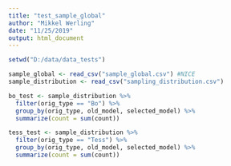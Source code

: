 ```yaml
---
title: "test_sample_global"
author: "Mikkel Werling"
date: "11/25/2019"
output: html_document
---
```


```r
setwd("D:/data/data_tests")

sample_global <- read_csv("sample_global.csv") #NICE
sample_distribution <- read_csv("sampling_distribution.csv")

```

```r
bo_test <- sample_distribution %>%
  filter(orig_type == "Bo") %>%
  group_by(orig_type, old_model, selected_model) %>%
  summarize(count = sum(count))

tess_test <- sample_distribution %>%
  filter(orig_type == "Tess") %>%
  group_by(orig_type, old_model, selected_model) %>%
  summarize(count = sum(count))

```

